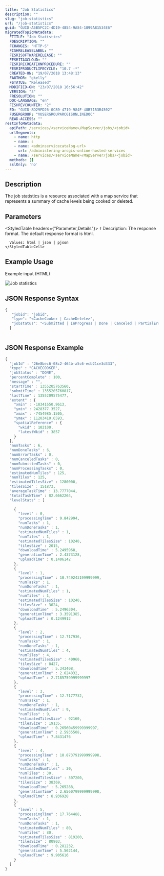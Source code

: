 ```yaml
---
title: "Job Statistics"
description: ""
slug: "job-statistics"
url: "/job-statistics"
guid: "GUID-A5B5FC2C-4D19-4854-9A84-1099A81534E6"
migratedTopicMetadata:
  FTITLE: "Job Statistics"
  FDESCRIPTION: ""
  FCHANGES: "HTTP-S"
  FISHRELEASELABEL: ""
  FESRISOFTWARERELEASE: ""
  FESRITAGCLOUD: ""
  FESRIRECREATIONPROCEDURE: ""
  FESRIPRODUCTLIFECYCLE: "10.7 -*"
  CREATED-ON: "19/07/2018 13:48:13"
  FAUTHOR: "gkelly"
  FSTATUS: "Released"
  MODIFIED-ON: "23/07/2018 16:56:42"
  VERSION: "3"
  FRESOLUTION: ""
  DOC-LANGUAGE: "en"
  FISHREVCOUNTER: "2"
  ED: "GUID-8D29FD26-0C89-4719-984F-48B7153B4502"
  FUSERGROUP: "VUSERGROUPARCGISONLINEDOC"
  READ-ACCESS: ""
restInfoMetadata:
  apiPath: /services/<serviceName>/MapServer/jobs/<jobid>
  urlSegments:
    - name: http
    - name: s
    - name: <adminservicecatalog-url>
      url: /administering-arcgis-online-hosted-services
    - name: /services/<serviceName>/MapServer/jobs/<jobid>
  methods: []
  sslOnly: 'no'
---
```


## Description

The job statistics is a resource associated with a map service that represents a summary of cache levels being cooked or deleted. 

## Parameters

<StyledTable headers={"Parameter,Details"}>
  <StyledTableRow>
    <StyledTableCell cellStyle="markdown">`f`</StyledTableCell>
    <StyledTableCell cellStyle="markdown">
      Description: The response format. The default response format is html.

      Values: html | json | pjson
    </StyledTableCell>
  </StyledTableRow>
</StyledTable>

## Example Usage

Example input (HTML) 

![Job statistics](./images/GUID-656077AB-18D3-4C0A-9478-AA350A1B2466-web.png)

## JSON Response Syntax

```javascript
{
   "jobid": "jobid",
   "type": "<CacheCooker | CacheDelete>",
   "jobstatus": "<Submitted | InProgress | Done | Canceled | PartialError | Error | Failed>"
  }
          
```

 

## JSON Response Example

```javascript
{
  "jobId" : "26e8bec6-08c2-464b-a5c6-ecb21ce3d333", 
  "type" : "CACHECOOKER", 
  "jobStatus" : "DONE", 
  "percentComplete" : 100, 
  "message" : "", 
  "startTime" : 1355205763560, 
  "submitTime" : 1355205760817, 
  "lastTime" : 1355209575477, 
  "extent" : {
    "xmin" : -18341650.9613, 
    "ymin" : 2428377.3527, 
    "xmax" : -7454985.1505, 
    "ymax" : 11203410.6593, 
    "spatialReference" : {
      "wkid" : 102100, 
      "latestWkid" : 3857
    }
  }, 
  "numTasks" : 6, 
  "numDoneTasks" : 6, 
  "numErrorTasks" : 0, 
  "numCanceledTasks" : 0, 
  "numSubmittedTasks" : 0, 
  "numProcessingTasks" : 0, 
  "estimatedNumTiles" : 125, 
  "numTiles" : 125, 
  "estimatedTilesSize" : 1280000, 
  "tilesSize" : 151873, 
  "averageTaskTime" : 13.7777044, 
  "totalTaskTime" : 82.6662264, 
  "levelStats" : [
    
    {
      "level" : 0, 
      "processingTime" : 9.842994, 
      "numTasks" : 1, 
      "numDoneTasks" : 1, 
      "estimatedNumTiles" : 1, 
      "numTiles" : 1, 
      "estimatedTilesSize" : 10240, 
      "tilesSize" : 2015, 
      "downloadTime" : 5.2495968, 
      "generationTime" : 2.4373128, 
      "uploadTime" : 0.1406142
    }, 
    {
      "level" : 1, 
      "processingTime" : 10.749243199999999, 
      "numTasks" : 1, 
      "numDoneTasks" : 1, 
      "estimatedNumTiles" : 1, 
      "numTiles" : 1, 
      "estimatedTilesSize" : 10240, 
      "tilesSize" : 3024, 
      "downloadTime" : 5.2496304, 
      "generationTime" : 3.3591385, 
      "uploadTime" : 0.1249912
    }, 
    {
      "level" : 2, 
      "processingTime" : 12.717936, 
      "numTasks" : 1, 
      "numDoneTasks" : 1, 
      "estimatedNumTiles" : 4, 
      "numTiles" : 4, 
      "estimatedTilesSize" : 40960, 
      "tilesSize" : 8427, 
      "downloadTime" : 5.343408, 
      "generationTime" : 2.624832, 
      "uploadTime" : 2.7185759999999997
    }, 
    {
      "level" : 3, 
      "processingTime" : 12.7177732, 
      "numTasks" : 1, 
      "numDoneTasks" : 1, 
      "estimatedNumTiles" : 9, 
      "numTiles" : 9, 
      "estimatedTilesSize" : 92160, 
      "tilesSize" : 19135, 
      "downloadTime" : 0.26560459999999997, 
      "generationTime" : 2.5935508, 
      "uploadTime" : 7.8431476
    }, 
    {
      "level" : 4, 
      "processingTime" : 18.873791999999998, 
      "numTasks" : 1, 
      "numDoneTasks" : 1, 
      "estimatedNumTiles" : 30, 
      "numTiles" : 30, 
      "estimatedTilesSize" : 307200, 
      "tilesSize" : 38369, 
      "downloadTime" : 5.265288, 
      "generationTime" : 2.6560799999999998, 
      "uploadTime" : 8.936928
    }, 
    {
      "level" : 5, 
      "processingTime" : 17.764488, 
      "numTasks" : 1, 
      "numDoneTasks" : 1, 
      "estimatedNumTiles" : 80, 
      "numTiles" : 80, 
      "estimatedTilesSize" : 819200, 
      "tilesSize" : 80903, 
      "downloadTime" : 0.281232, 
      "generationTime" : 5.562144, 
      "uploadTime" : 9.905616
    }
  ]
}
          
```

 
